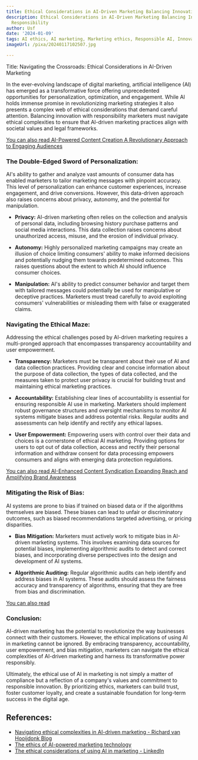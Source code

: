 ```yaml
---
title: Ethical Considerations in AI-Driven Marketing Balancing Innovation and Responsibility
description: Ethical Considerations in AI-Driven Marketing Balancing Innovation and
  Responsibility
author: Usf
date: '2024-01-09'
tags: AI ethics, AI marketing, Marketing ethics, Responsible AI, Innovation
imageUrl: /pixa/20240117102507.jpg

---
```

Title: Navigating the Crossroads: Ethical  Considerations in AI-Driven  Marketing

In the ever-evolving landscape of digital  marketing, artificial intelligence (AI) has emerged as a transformative force offering  unprecedented opportunities for personalization, optimization, and engagement.  While AI holds immense promise in revolutionizing marketing strategies it also presents a complex web of  ethical considerations that demand careful attention. Balancing innovation with responsibility marketers must navigate ethical complexities to ensure that AI-driven marketing practices align  with societal values and legal frameworks.

[You  can also read AI-Powered Content Creation A Revolutionary Approach to Engaging Audiences](AI-Powered%20Content%20Creation%20A%20Revolutionary%20Approach%20to%20Engaging%20Audiences)


###  The Double-Edged Sword of Personalization:

AI's ability to gather and  analyze vast amounts of  consumer data has enabled marketers to tailor marketing messages with  pinpoint accuracy. This  level of  personalization can enhance customer experiences, increase engagement, and drive conversions.  However, this data-driven approach also raises concerns about privacy, autonomy, and the potential for manipulation.

* **Privacy:** AI-driven marketing often relies on the collection and analysis of personal data, including browsing history purchase patterns and social media interactions. This data collection raises concerns about unauthorized access, misuse, and the erosion of  individual  privacy.

* **Autonomy:** Highly personalized marketing campaigns may create  an  illusion  of choice  limiting consumers'  ability to make informed decisions and  potentially nudging them towards predetermined outcomes.  This raises questions about the extent to which AI should influence consumer choices.

* **Manipulation:** AI's ability to predict consumer behavior and target them with tailored messages could potentially be  used  for manipulative or deceptive practices. Marketers must tread carefully to  avoid exploiting consumers' vulnerabilities or misleading them  with false or exaggerated claims.

### Navigating the Ethical Maze:

Addressing  the ethical challenges posed by AI-driven marketing requires a multi-pronged approach that encompasses transparency accountability and user empowerment.

* **Transparency:**  Marketers must be transparent about their use of AI and data collection practices. Providing clear and concise information about  the  purpose of data collection, the types of data collected, and the measures taken to protect user privacy is crucial for building  trust and  maintaining ethical marketing practices.

* **Accountability:** Establishing clear lines of accountability  is  essential for ensuring responsible AI use in marketing. Marketers should implement robust governance structures and oversight mechanisms to monitor AI systems mitigate  biases and address potential risks. Regular audits and assessments can help identify and rectify any ethical lapses.

* **User Empowerment:** Empowering users with control over their data and choices is a cornerstone of  ethical AI  marketing. Providing options for users to opt out of data collection, access and rectify their personal information and withdraw consent  for data processing empowers consumers and aligns  with  emerging data protection regulations.

[You can also read AI-Enhanced Content Syndication Expanding Reach and Amplifying Brand Awareness](AI-Enhanced%20Content%20Syndication%20Expanding%20Reach%20and%20Amplifying%20Brand%20Awareness)


### Mitigating the Risk of Bias:

AI systems are  prone to bias if trained on biased data or if the algorithms themselves are biased. These biases can lead to unfair or discriminatory outcomes, such as biased recommendations targeted advertising,  or pricing  disparities.

* **Bias Mitigation:** Marketers must  actively work to mitigate bias in AI-driven marketing  systems. This  involves examining data sources  for potential biases, implementing algorithmic audits  to detect and correct biases, and incorporating diverse perspectives into the design and development of AI systems.

* **Algorithmic Auditing:** Regular algorithmic  audits can help identify and address biases in AI systems. These audits should assess the fairness accuracy and transparency of algorithms, ensuring that  they are free from bias and discrimination.

[You can  also read ]()


### Conclusion:

AI-driven marketing has  the potential to revolutionize the way  businesses connect with their customers. However, the ethical implications of using AI in marketing cannot be ignored. By embracing transparency, accountability, user empowerment, and  bias mitigation, marketers can navigate the ethical  complexities of AI-driven marketing and harness its transformative power  responsibly.

Ultimately, the  ethical use  of AI in marketing is not simply a matter of  compliance  but a reflection of a company's values and commitment to responsible innovation. By prioritizing ethics, marketers can build trust, foster customer loyalty, and  create  a sustainable foundation for long-term success in the digital age.

## References:
- [Navigating ethical complexities in AI-driven marketing - Richard van Hooijdonk Blog](https://blog.richardvanhooijdonk.com/en/navigating-ethical-complexities-in-ai-driven-marketing/)
- [The ethics of AI-powered marketing technology](https://martech.org/the-ethics-of-ai-powered-marketing-technology/)
- [The ethical considerations of using AI in marketing - LinkedIn](https://www.linkedin.com/pulse/ethical-considerations-using-ai-marketing-iftikhar-anjum)
